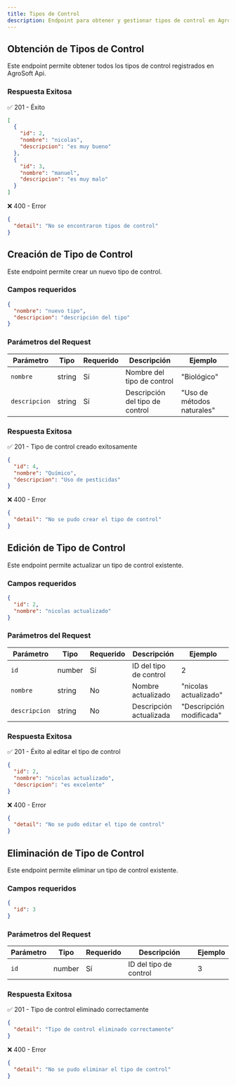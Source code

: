 ```yaml
---
title: Tipos de Control
description: Endpoint para obtener y gestionar tipos de control en AgroSoft Api
---
```



<ApiBaseBanner
  method="GET"
  path="/tiposControl/"
  baseUrl="http://127.0.0.1:8000"
/>

## Obtención de Tipos de Control

Este endpoint permite obtener todos los tipos de control registrados en AgroSoft Api.

### Respuesta Exitosa

✅ 201 - Éxito
```json
[
  {
    "id": 2,
    "nombre": "nicolas",
    "descripcion": "es muy bueno"
  },
  {
    "id": 3,
    "nombre": "manuel",
    "descripcion": "es muy malo"
  }
]
```

❌ 400 - Error
```json
{
  "detail": "No se encontraron tipos de control"
}
```

<ApiBaseBanner
  method="POST"
  path="/tiposControl/"
  baseUrl="http://127.0.0.1:8000"
/>

## Creación de Tipo de Control

Este endpoint permite crear un nuevo tipo de control.

### Campos requeridos

```json
{
  "nombre": "nuevo tipo",
  "descripcion": "descripción del tipo"
}
```

### Parámetros del Request

| Parámetro       | Tipo   | Requerido | Descripción                      | Ejemplo          |
|----------------|--------|-----------|----------------------------------|------------------|
| `nombre`      | string | Sí        | Nombre del tipo de control      | "Biológico"     |
| `descripcion` | string | Sí        | Descripción del tipo de control | "Uso de métodos naturales" |

### Respuesta Exitosa

✅ 201 - Tipo de control creado exitosamente
```json
{
  "id": 4,
  "nombre": "Químico",
  "descripcion": "Uso de pesticidas"
}
```

❌ 400 - Error
```json
{
  "detail": "No se pudo crear el tipo de control"
}
```

<ApiBaseBanner
  method="PATCH"
  path="/tiposControl/:id"
  baseUrl="http://127.0.0.1:8000"
/>

## Edición de Tipo de Control

Este endpoint permite actualizar un tipo de control existente.

### Campos requeridos

```json
{
  "id": 2,
  "nombre": "nicolas actualizado"
}
```

### Parámetros del Request

| Parámetro       | Tipo   | Requerido | Descripción                    | Ejemplo                  |
|----------------|--------|-----------|--------------------------------|--------------------------|
| `id`          | number | Sí        | ID del tipo de control        | 2                        |
| `nombre`      | string | No        | Nombre actualizado            | "nicolas actualizado"   |
| `descripcion` | string | No        | Descripción actualizada       | "Descripción modificada" |

### Respuesta Exitosa

✅ 201 - Éxito al editar el tipo de control
```json
{
  "id": 2,
  "nombre": "nicolas actualizado",
  "descripcion": "es excelente"
}
```

❌ 400 - Error
```json
{
  "detail": "No se pudo editar el tipo de control"
}
```

<ApiBaseBanner
  method="DELETE"
  path="/tiposControl/:id"
  baseUrl="http://127.0.0.1:8000"
/>

## Eliminación de Tipo de Control

Este endpoint permite eliminar un tipo de control existente.

### Campos requeridos

```json
{
  "id": 3
}
```

### Parámetros del Request

| Parámetro | Tipo   | Requerido | Descripción               | Ejemplo |
|----------|--------|-----------|---------------------------|---------|
| `id`     | number | Sí        | ID del tipo de control    | 3       |

### Respuesta Exitosa

✅ 201 - Tipo de control eliminado correctamente
```json
{
  "detail": "Tipo de control eliminado correctamente"
}
```

❌ 400 - Error
```json
{
  "detail": "No se pudo eliminar el tipo de control"
}
```

